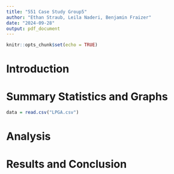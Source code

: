 ```yaml
---
title: "551 Case Study Group5"
author: "Ethan Straub, Leila Naderi, Benjamin Fraizer"
date: "2024-09-28"
output: pdf_document
---
```


```r
knitr::opts_chunk$set(echo = TRUE)
```

# Introduction


# Summary Statistics and Graphs

```r
data = read.csv("LPGA.csv")
```



# Analysis


# Results and Conclusion